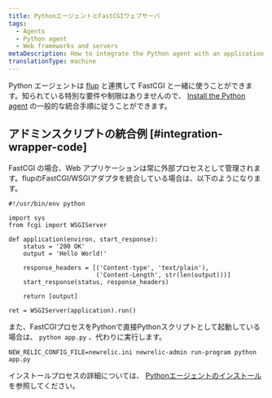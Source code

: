 ```yaml
---
title: PythonエージェントとFastCGIウェブサーバ
tags:
  - Agents
  - Python agent
  - Web frameworks and servers
metaDescription: How to integrate the Python agent with an application using FASTCGI.
translationType: machine
---
```


Python エージェントは [flup](https://pypi.python.org/pypi/flup) と連携して FastCGI と一緒に使うことができます。知られている特別な要件や制限はありませんので、 [Install the Python agent](/docs/agents/python-agent/installation-configuration/python-agent-installation) の一般的な統合手順に従うことができます。

## アドミンスクリプトの統合例 [#integration-wrapper-code]

FastCGI の場合、Web アプリケーションは常に外部プロセスとして管理されます。flupのFastCGI/WSGIアダプタを統合している場合は、以下のようになります。

```
#!/usr/bin/env python

import sys
from fcgi import WSGIServer

def application(environ, start_response):
    status = '200 OK'
    output = 'Hello World!'

    response_headers = [('Content-type', 'text/plain'),
                        ('Content-Length', str(len(output)))]
    start_response(status, response_headers)

    return [output]

ret = WSGIServer(application).run()
```

また、FastCGIプロセスをPythonで直接Pythonスクリプトとして起動している場合は、 `python app.py` 、代わりに実行します。

```
NEW_RELIC_CONFIG_FILE=newrelic.ini newrelic-admin run-program python app.py
```

インストールプロセスの詳細については、 [Pythonエージェントのインストール](/docs/agents/python-agent/installation-configuration/python-agent-installation) を参照してください。
